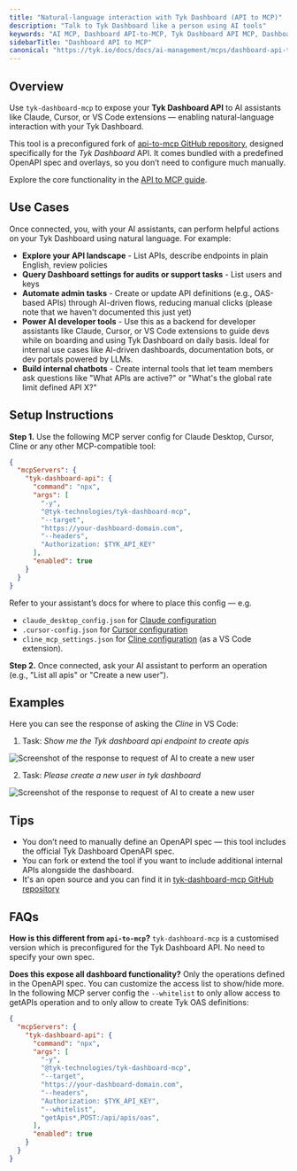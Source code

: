 ```yaml
---
title: "Natural-language interaction with Tyk Dashboard (API to MCP)"
description: "Talk to Tyk Dashboard like a person using AI tools"
keywords: "AI MCP, Dashboard API-to-MCP, Tyk Dashboard API MCP, Dashboard API, Talk to Tyk Dashboard, AI Management"
sidebarTitle: "Dashboard API to MCP"
canonical: "https://tyk.io/docs/docs/ai-management/mcps/dashboard-api-to-mcp"
---
```


## Overview

Use `tyk-dashboard-mcp` to expose your **Tyk Dashboard API** to AI assistants like Claude, Cursor, or VS Code extensions — enabling natural-language interaction with your Tyk Dashboard.

This tool is a preconfigured fork of [api-to-mcp GitHub repository](https://github.com/TykTechnologies/api-to-mcp), designed specifically for the *Tyk Dashboard* API. It comes bundled with a predefined OpenAPI spec and overlays, so you don’t need to configure much manually.

Explore the core functionality in the [API to MCP guide](/docs/ai-management/mcps/api-to-mcp).


## Use Cases

Once connected, you, with your AI assistants, can perform helpful actions on your Tyk Dashboard using natural language. For example:
- **Explore your API landscape** - List APIs, describe endpoints in plain English, review policies
- **Query Dashboard settings for audits or support tasks** - List users and keys
- **Automate admin tasks** - Create or update API definitions (e.g., OAS-based APIs) through AI-driven flows, reducing manual clicks (please note that we haven't documented this just yet)
- **Power AI developer tools** - Use this as a backend for developer assistants like Claude, Cursor, or VS Code extensions to guide devs while on boarding and using Tyk Dashboard on daily basis. Ideal for internal use cases like AI-driven dashboards, documentation bots, or dev portals powered by LLMs.
- **Build internal chatbots** - Create internal tools that let team members ask questions like "What APIs are active?" or "What's the global rate limit defined API X?"


## Setup Instructions

**Step 1.** Use the following MCP server config for Claude Desktop, Cursor, Cline or any other MCP-compatible tool:

```json
{
  "mcpServers": {
    "tyk-dashboard-api": {
      "command": "npx",
      "args": [
        "-y",
        "@tyk-technologies/tyk-dashboard-mcp",
        "--target",
        "https://your-dashboard-domain.com",
        "--headers",
        "Authorization: $TYK_API_KEY"
      ],
      "enabled": true
    }
  }
}
```

Refer to your assistant’s docs for where to place this config — e.g.
- `claude_desktop_config.json` for [Claude configuration](https://modelcontextprotocol.io/quickstart/user#2-add-the-filesystem-mcp-server)
- `.cursor-config.json` for [Cursor configuration](https://docs.cursor.com/context/model-context-protocol#configuring-mcp-servers)
- `cline_mcp_settings.json` for [Cline configuration](https://docs.roocode.com/features/mcp/using-mcp-in-roo#configuring-mcp-servers) (as a VS Code extension).

**Step 2.**
Once connected, ask your AI assistant to perform an operation (e.g., "List all apis" or "Create a new user").

## Examples

Here you can see the response of asking the *Cline* in VS Code:

1. Task: *Show me the Tyk dashboard api endpoint to create apis*

<img src="/img/ai-mcp/ask-dashboard-howto-create-apis-screenshot.png" alt="Screenshot of the response to request of AI to create a new user" />

<br />

2. Task: *Please create a new user in tyk dashboard*

<img src="/img/ai-mcp/ask-dashboard-to-create-user-screenshot.png" alt="Screenshot of the response to request of AI to create a new user" />

## Tips

- You don’t need to manually define an OpenAPI spec — this tool includes the official Tyk Dashboard OpenAPI spec.
- You can fork or extend the tool if you want to include additional internal APIs alongside the dashboard.
- It's an open source and you can find it in [tyk-dashboard-mcp GitHub repository](https://github.com/TykTechnologies/tyk-dashboard-mcp)

## FAQs

**How is this different from `api-to-mcp`?**
`tyk-dashboard-mcp` is a customised version which is preconfigured for the Tyk Dashboard API. No need to specify your own spec.

**Does this expose all dashboard functionality?**
Only the operations defined in the OpenAPI spec. You can customize the access list to show/hide more. In the following MCP server config the `--whitelist` to only allow access to getAPIs operation and to only allow to create Tyk OAS definitions:

```json
{
  "mcpServers": {
    "tyk-dashboard-api": {
      "command": "npx",
      "args": [
        "-y",
        "@tyk-technologies/tyk-dashboard-mcp",
        "--target",
        "https://your-dashboard-domain.com",
        "--headers",
        "Authorization: $TYK_API_KEY",
        "--whitelist",
        "getApis*,POST:/api/apis/oas",
      ],
      "enabled": true
    }
  }
}
```
